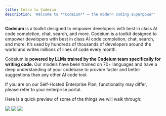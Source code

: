 ```yaml
---
title: Intro to Codeium
description: 'Welcome to **Codeium** — the modern coding superpower'
---
```

**Codeium** is a toolkit designed to empower developers with best in class AI code completion, chat, search, and more. Codeium is a toolkit designed to empower developers with best in class AI code completion, chat, search, and more. It’s used by hundreds of thousands of developers around the world and writes millions of lines of code every month.

Codeium is **powered by LLMs trained by the Codeium team specifically for writing code.** Our models have been trained on 70+ languages and have a deep understanding of your codebase to provide faster and better suggestions than any other AI code tool.

<Note>If you are on our Self-Hosted Enterprise Plan, functionality may differ, please refer to your enterprise portal.</Note>

Here is a quick preview of some of the things we will walk through:

<Frame caption = "Accelerate your development with Codeium Autocomplete">
<img src="https://exafunction.github.io/public/university_videos/autocomplete_content/acceleration2.gif"/>
</Frame>

<Frame caption = "Edit large chunks of code with Codeium Command">
<img src="https://exafunction.github.io/public/university_videos/command_content/edit.gif"/>
</Frame>

<Frame caption = "Generate doc strings with Codeium Chat">
<img src="https://exafunction.github.io/public/university_videos/chat_content/codelenses2.gif"/>
</Frame>
